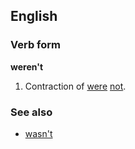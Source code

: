 ==English==
===Verb form===
'''weren't'''

#Contraction of [[were]] [[not]].

===See also===
*[[wasn't]]